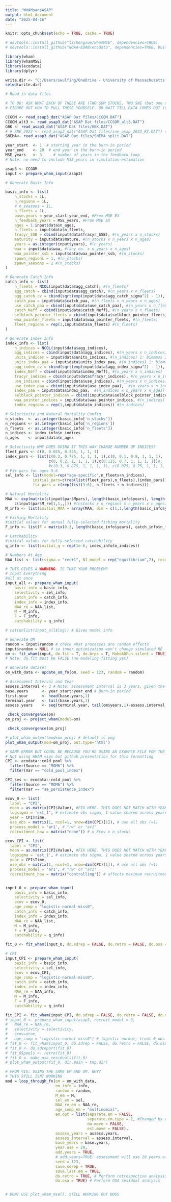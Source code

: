 ```yaml
---
title: "WHAMsansASAP"
output: html_document
date: "2025-04-16"
---
```


```r
knitr::opts_chunk$set(echo = TRUE, cache = TRUE)

# devtools::install_github("lichengxue/whamMSE", dependencies=TRUE)
# devtools::install_github("NOAA-EDAB/ecodata", dependencies=TRUE, build = FALSE)

library(wham)
library(whamMSE)
library(ecodata)
library(dplyr)

write.dir <- "C:/Users/swulfing/OneDrive - University of Massachusetts Dartmouth/Documents/GitHub/UMassD/YT_proj"
setwd(write.dir)

# Read in data files

# TO DO: ASK WHAT EACH OF THESE ARE (TWO GOM STOCKS, TWO SNE (but one doesn't work so idk))
# FIGURE OUT HOW TO PULL THESE YOURSELF. OR WAIT TILL DATA COMES OUT (see Jessie email) 

CCGOM <- read_asap3_dat("ASAP Dat files/CCGOM.DAT")
CCGOM_alt3 <- read_asap3_dat("ASAP Dat files/CCGOM_alt3.DAT")
GBK <- read_asap3_dat("ASAP Dat files/GBK.DAT")
# # SNE_2023 <- read_asap3_dat("ASAP Dat files/sne_asap_2023_RT.DAT") this one doesnt work. WHY? Accordign to Jessie this is the right one so figure it out
SNEMA<- read_asap3_dat("ASAP Dat files/SNEMA_split.DAT")
```

```r

year_start  <- 1  # starting year in the burn-in period
year_end    <- 20  # end year in the burn-in period
MSE_years   <- 3     # number of years in the feedback loop
# Note: no need to include MSE_years in simulation-estimation 

asap3 <- CCGOM
input <- prepare_wham_input(asap3)

# Generate Basic Info

basic_info <- list(
    n_stocks = 1L,
    n_regions = 1L,
    # n_seasons = 1L,
    n_fleets = 1L,
    base.years = year_start:year_end, #From MSE EX
    n_feedback_years = MSE_years, #From MSE EX
    ages = 1:input$data$n_ages,
    n_fleets = input$data$n_fleets,
    fracyr_SSB = cbind(input$data$fracyr_SSB), #(n_years x n_stocks)
    maturity = input$data$mature, #(n_stocks x n_years x n_ages)
    years = as.integer(input$years), #(n_years)
    waa = input$data$waa, #(any no. x n_years x n_ages)
    waa_pointer_ssb = input$data$waa_pointer_ssb, #(n_stocks)
    spawn_regions = 1, #(n_stocks)
    spawn_seasons = 1 #(n_stocks)
)

# Generate Catch Info
catch_info <- list(
    n_fleets = NCOL(input$data$agg_catch), #(n_fleets)
    agg_catch = cbind(input$data$agg_catch), #(n_years x n_fleets)
    agg_catch_cv = cbind(sqrt(exp(input$data$agg_catch_sigma^2) - 1)), #(n_years x n_fleets)
    catch_paa = input$data$catch_paa, #(n_fleets x n_years x n_ages)
    use_catch_paa = cbind(input$data$use_catch_paa), #(n_years x n_fleets), 0: don't use, 1: use
    catch_Neff = cbind(input$data$catch_Neff), #(n_years x n_fleets)
    selblock_pointer_fleets = cbind(input$data$selblock_pointer_fleets), #(n_years x n_fleets)
    waa_pointer_fleets = input$data$waa_pointer_fleets, #(n_fleets)
    fleet_regions = rep(1,input$data$n_fleets) #(n_fleets)
)

# Generate Index Info
index_info <- list(
    n_indices = NCOL(input$data$agg_indices),
    agg_indices = cbind(input$data$agg_indices), #(n_years x n_indices)
    units_indices = input$data$units_indices, #(n_indices) 1: biomass 2: numbers
    units_index_paa = input$data$units_index_paa, #(n_indices) 1: biomass 2: numbers
    agg_index_cv = cbind(sqrt(exp(input$data$agg_index_sigma^2) - 1)), #(n_years x n_indices)
    index_Neff = cbind(input$data$index_Neff), #(n_years x n_indices)
    fracyr_indices = cbind(input$data$fracyr_indices), #(n_years x n_indices)
    use_indices = cbind(input$data$use_indices), #(n_years x n_indices)
    use_index_paa = cbind(input$data$use_index_paa),  #(n_years x n_indices)
    index_paa = input$data$index_paa,  #(n_indices x n_years x n_ages)
    selblock_pointer_indices = cbind(input$data$selblock_pointer_indices), #(n_years x n_indices)
    waa_pointer_indices = input$data$waa_pointer_indices, #(n_indices)
    index_regions = rep(1,input$data$n_indices)) #(n_indices)

```

```r

# Selectivity and Natural Mortality Config
n_stocks  <- as.integer(basic_info['n_stocks'])
n_regions <- as.integer(basic_info['n_regions'])
n_fleets  <- as.integer(basic_info['n_fleets'])
n_indices <- index_info$n_indices
n_ages    <- input$data$n_ages

# Selectivity WHY DOES DOING IT THIS WAY CHANGE NUMBER OF INDICES?
fleet_pars <- c(0, 0.025, 0.325, 1, 1, 1)
index_pars <- list(c(0.2, 0.775, 1, 1, 1, 1),c(0, 0.1, 0.8, 1, 1, 1),
                   c(0, 0.2, 1, 1, 1, 1),c(0.125, 0.7, 1, 1, 1, 1))#,
                   #c(0.3, 0.875, 1, 1, 1, 1), c(0.075, 0.75, 1, 1, 1, 1))
# Fix pars for ages 5-6
sel_info <- list(model=rep("age-specific",n_fleets+n_indices),
            initial_pars=c(rep(list(fleet_pars),n_fleets),(index_pars)),
            fix_pars = c(rep(list(3:6), n_fleets + n_indices)))

# Natural Mortality
MAA <- exp(matrix(c(input$par$Mpars), length(basic_info$years), length(basic_info$ages), byrow = TRUE) + 
    c(input$par$M_re[1,1,,])) #(nstocks x n_regions x n_years x n_ages)
M_info <- list(initial_MAA = array(MAA, dim = c(1,1,length(basic_info$years), length(basic_info$ages))))

# Fishing Mortality
#initial values for annual fully-selected fishing mortality
F_info <- list(F = matrix(0.3, length(basic_info$years), catch_info$n_fleets)) #(n_years x n_fleets)

# Catchability
#initial values for fully-selected catchability
q_info <- list(initial_q = rep(1e-6, index_info$n_indices))

# Numbers At Age
NAA_list <- list(sigma = "rec+1", N1_model = rep("equilibrium",2), recruit_pars = list(exp(10),exp(10)))
```

```r
# THIS GIVES A WARNING. IS THAT YOUR PROBLEM?
# Input Everything
#all at once 
input_all <- prepare_wham_input(
    basic_info = basic_info,
    selectivity = sel_info, 
    catch_info = catch_info, 
    index_info = index_info, 
    NAA_re = NAA_list,
    M = M_info, 
    F = F_info, 
    catchability = q_info)

# cat(unlist(input_all$log)) # Gives model info

# Generate OM
random = input$random # check what processes are random effects
input$random = NULL # so inner optimization won't change simulated RE
om <- fit_wham(input, do.fit = T, do.brps = T, MakeADFun.silent = TRUE)
# Note: do.fit must be FALSE (no modeling fitting yet)

# Generate dataset
om_with_data <- update_om_fn(om, seed = 123, random = random)

# Assessment Interval and Year
assess.interval <- 3 # Note: assessment interval is 3 years, given the feedback period is 3 years, there will be only 1 assessment
base.years      <- year_start:year_end # Burn-in period
first.year      <- head(base.years,1)
terminal.year   <- tail(base.years,1)
assess.years    <- seq(terminal.year, tail(om$years,1)-assess.interval,by = assess.interval)

```

```r

 check_convergence(om)
om_proj <- project_wham(model=om)

 check_convergence(om_proj)

# plot_wham_output(mod=om_proj) # default is png
plot_wham_output(mod=om_proj, out.type='html')
```

```r
# SAME ERROR BUT COUDL BE BECAUSE YOU'RE USING AN EXAMPLE FILE FOR THE CPI
# Not using WHAM vigs but github presentation for this formatting
CPI <- ecodata::cold_pool %>%
  filter(Source == "MOM6") %>%
  filter(Var == "cold_pool_index")

CPI_ses <- ecodata::cold_pool %>%
  filter(Source == "MOM6") %>%
  filter(Var == "se_persistence_index")

ecov_0 <- list(
  label = "CPI",
  mean = as.matrix(CPI$Value), #FIX HERE. THIS DOES NOT MATCH WITH YEARS
  logsigma = 'est_1', # estimate obs sigma, 1 value shared across years
  year = CPI$Time,
  use_obs = matrix(1, ncol=1, nrow=dim(CPI)[1]), # use all obs (=1)
  process_model = 'ar1', # "rw" or "ar1"
  recruitment_how = matrix("none")) # n_Ecov x n_stocks

ecov_CPI <- list(
  label = "CPI",
  mean = as.matrix(CPI$Value), #FIX HERE. THIS DOES NOT MATCH WITH YEARS
  logsigma = 'est_1', # estimate obs sigma, 1 value shared across years
  year = CPI$Time,
  use_obs = matrix(1, ncol=1, nrow=dim(CPI)[1]), # use all obs (=1)
  process_model = 'ar1', # "rw" or "ar1"
  recruitment_how = matrix("controlling")) # affects maximum recruitment (MAY NEED TO CHANGE)


input_0 <- prepare_wham_input(
    basic_info = basic_info,
    selectivity = sel_info,
    ecov = ecov_0,
    age_comp = "logistic-normal-miss0",
    catch_info = catch_info, 
    index_info = index_info, 
    NAA_re = NAA_list,
    M = M_info, 
    F = F_info, 
    catchability = q_info)

fit_0 <- fit_wham(input_0, do.sdrep = FALSE, do.retro = FALSE, do.osa = FALSE)

# CPI
input_CPI <- prepare_wham_input(
    basic_info = basic_info,
    selectivity = sel_info,
    ecov = ecov_CPI,
    age_comp = "logistic-normal-miss0",
    catch_info = catch_info, 
    index_info = index_info, 
    NAA_re = NAA_info,
    M = M_info, 
    F = F_info, 
    catchability = q_info)

fit_CPI <- fit_wham(input_CPI, do.sdrep = FALSE, do.retro = FALSE, do.osa = FALSE)
# input_0 <- prepare_wham_input(asap3, recruit_model = 3, 
#   NAA_re = NAA_re, 
#   selectivity = selectivity,
#   ecov=ecov,
#   age_comp = "logistic-normal-miss0") # logistic normal, treat 0 obs as missing
# fit_0 <- fit_wham(input_0, do.sdrep = FALSE, do.retro = FALSE, do.osa = FALSE)
# fit_0 <- do_sdreport(fit_0)
# fit_0$peels <- retro(fit_0)
# fit_0 <- make_osa_residuals(fit_0)
# plot_wham_output(fit_0, dir.main = tmp.dir)

```

```r
# FROM VIG: USING THE SAME EM AND OM. WHY?
# THIS STILL ISNT WORKING
mod = loop_through_fn(om = om_with_data,
                      em_info = info, 
                      random = random,
                      M_em = M, 
                      sel_em = sel,
                      NAA_re_em = NAA_re, 
                      age_comp_em = "multinomial",
                      em.opt = list(separate.em = FALSE, 
                                    separate.em.type = 1, #Changed by cheng bc 1 stock 1 region, no move. why? 
                                    do.move = FALSE, 
                                    est.move = FALSE),
                      assess_years = assess.years, 
                      assess_interval = assess.interval, 
                      base_years = base.years,
                      year.use = 20,
                      add.years = TRUE, 
                      # add.years=TRUE: assessment will use 20 years of data from historical period + new years in the feedback period
                      seed = 123,
                      save.sdrep = TRUE,
                      save.last.em = TRUE,
                      do.retro = TRUE, # Perform retrospective analysis
                      do.osa = TRUE) # Perform OSA residual analysis


# DONT USE plot_wham_mse(). STILL WORKING OUT BUGS
```













